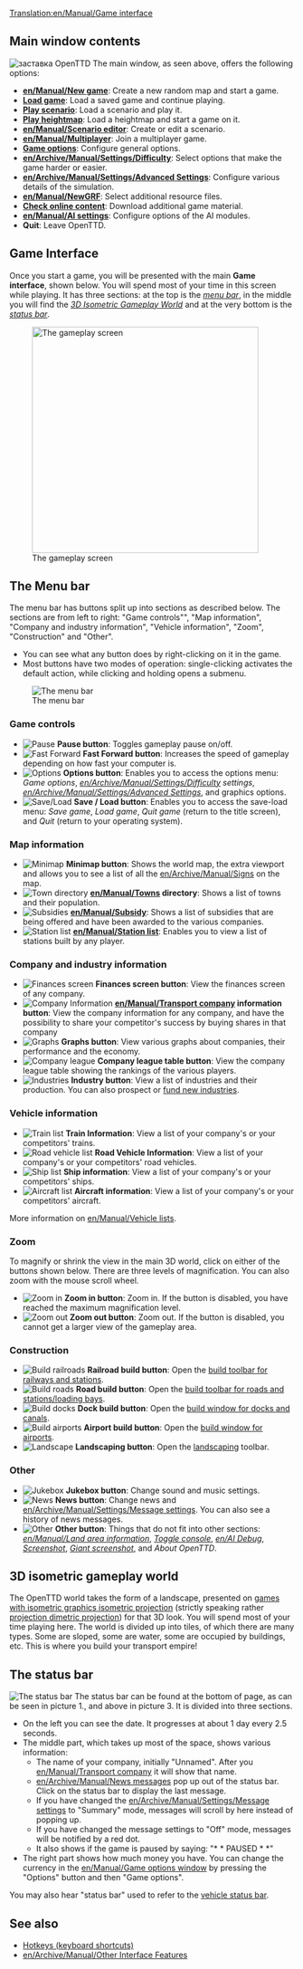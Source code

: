 [[Translation:en/Manual/Game interface]]
{{en/Translation|origin= ru/Перевод
|from  = en
|to    = ru
}}
{{en/Manual/Navigation}}
==Main window contents==
[[File:ru/Manual/Intro screen.png|frame|center|заставка OpenTTD]]
The main window, as seen above, offers the following options:
* '''[[en/Manual/New game]]''': Create a new random map and start a game.
* '''[[en/Archive/Manual/Savegame|Load game]]''': Load a saved game and continue playing.
* '''[[en/Archive/Manual/Scenario|Play scenario]]''': Load a scenario and play it.
* '''[[en/Manual/Heightmap|Play heightmap]]''': Load a heightmap and start a game on it.
* '''[[en/Manual/Scenario editor]]''': Create or edit a scenario.
* '''[[en/Manual/Multiplayer]]''': Join a multiplayer game.
* '''[[en/Manual/Game options window|Game options]]''': Configure general options.
* '''[[en/Archive/Manual/Settings/Difficulty]]''': Select options that make the game harder or easier.
* '''[[en/Archive/Manual/Settings/Advanced Settings]]''': Configure various details of the simulation.
* '''[[en/Manual/NewGRF]]''': Select additional resource files.
* '''[[en/Manual/Online content|Check online content]]''': Download additional game material.
* '''[[en/Manual/AI settings]]''': Configure options of the AI modules.
* '''Quit''': Leave OpenTTD.

==Game Interface==
Once you start a game, you will be presented with the main '''Game interface''', shown below. You will spend most of your time in this screen while playing. It has three sections: at the top is the ''[[#the-menu-bar|menu bar]]'', in the middle you will find the ''[[#3d-isometric-gameplay-world|3D Isometric Gameplay World]]'' and at the very bottom is the ''[[#the-status-bar|status bar]]''.

[[File:en/Manual/Interface.png|thumb|none|400px|The gameplay screen]]

==The Menu bar==
The menu bar has buttons split up into sections as described below. The sections are from left to right: "Game controls"", "Map information", "Company and industry information", "Vehicle information", "Zoom", "Construction" and "Other".
* You can see what any button does by right-clicking on it in the game.  
* Most buttons have two modes of operation: single-clicking activates the default action, while clicking and holding opens a submenu.

[[File:en/Manual html 2bcbc8d0.png|none|frame|The menu bar]]

===Game controls===
*[[File:en/Manual/Manual html m7fd3f2df.png|Pause]] '''Pause button''': Toggles gameplay pause on/off.
*[[File:en/Manual/Manual html m56d46b8f.png|Fast Forward]] '''Fast Forward button''': Increases the speed of gameplay depending on how fast your computer is.
*[[File:en/Manual/Manual html md7ebe52.png|Options]] '''Options button''': Enables you to access the options menu: ''Game options'', ''[[en/Archive/Manual/Settings/Difficulty]] settings'', ''[[en/Archive/Manual/Settings/Advanced Settings]]'', and graphics options.
*[[File:en/Manual/Manual html m3ad9dba5.png|Save/Load]] '''Save / Load button''': Enables you to access the save-load menu: ''Save game'', ''Load game'', ''Quit game'' (return to the title screen), and ''Quit'' (return to your operating system).

===Map information===
*[[File:en/Manual/Manual html m6cb2b7aa.png|Minimap]] '''Minimap button''': Shows the world map, the extra viewport and allows you to see a list of all the [[en/Archive/Manual/Signs]] on the map.
*[[File:en/Manual/Manual html m58c015ad.png|Town directory]] '''[[en/Manual/Towns]] directory''': Shows a list of towns and their population.
*[[File:en/Manual/Manual html 54594ccb.png|Subsidies]] '''[[en/Manual/Subsidy]]''': Shows a list of subsidies that are being offered and have been awarded to the various companies.
*[[File:en/Manual/Manual html m791b53c3.png|Station list]] '''[[en/Manual/Station list]]''': Enables you to view a list of stations built by any player.

===Company and industry information===
*[[File:en/Manual/Manual html 63e6566d.png|Finances screen]] '''Finances screen button''': View the finances screen of any company.
*[[File:en/Manual/Manual html 12e20f5b.png|Company Information]] '''[[en/Manual/Transport company]] information button''': View the company information for any company, and have the possibility to share your competitor's success by buying shares in that company
*[[File:en/Manual/Manual html 36354981.png|Graphs]] '''Graphs button''': View various graphs about companies, their performance and the economy.
*[[File:en/Manual/Manual html 2a553acb.png|Company league]] '''Company league table button''': View the company league table showing the rankings of the various players.
*[[File:en/Manual/Manual html m4d6ba21e.png|Industries]] '''Industry button''': View a list of industries and their production. You can also prospect or [[en/Manual/Industries#funding-new-industries|fund new industries]].

===Vehicle information===
*[[File:en/Manual/Manual html m16a497ce.png|Train list]] '''Train Information''': View a list of your company's or your competitors' trains.
*[[File:en/Manual/Manual html m3518e48c.png|Road vehicle list]] '''Road Vehicle Information''': View a list of your company's or your competitors' road vehicles.
*[[File:en/Manual/Manual html 53123a33.png|Ship list]] '''Ship information''': View a list of your company's or your competitors' ships.
*[[File:en/Manual/Manual html 442702e6.png|Aircraft list]] '''Aircraft information''': View a list of your company's or your competitors' aircraft.

More information on [[en/Manual/Vehicle lists]].

===Zoom===
To magnify or shrink the view in the main 3D world, click on either of the buttons shown below. There are three levels of magnification.  You can also zoom with the mouse scroll wheel.
*[[File:en/Manual/Manual html 628b2aa3.png|Zoom in]] '''Zoom in button''': Zoom in. If the button is disabled, you have reached the maximum magnification level.
*[[File:en/Manual/Manual html m55168bcb.png|Zoom out]] '''Zoom out button''': Zoom out. If the button is disabled, you cannot get a larger view of the gameplay area.

===Construction===
*[[File:en/Manual/Manual html m772c5b23.png|Build railroads]] '''Railroad build button''': Open the [[en/Manual/Railway construction|build toolbar for railways and stations]].
*[[File:en/Manual/Manual html ma6d6c8c.png|Build roads]] '''Road build button''': Open the [[en/Manual/Roadway construction|build toolbar for roads and stations/loading bays]].
*[[File:en/Manual/Manual html m2cc0c4cd.png|Build docks]] '''Dock build button''': Open the [[en/Manual/Waterway construction|build window for docks and canals]].
*[[File:en/Manual/Manual html 1ae92703.png|Build airports]] '''Airport build button''': Open the [[en/Manual/Airport construction|build window for airports]].
*[[File:en/Manual/Manual html m233f8633.png|Landscape]] '''Landscaping button''': Open the [[en/Manual/Landscaping|landscaping]] toolbar.

===Other===
*[[File:en/Manual/Manual html m6a2249c4.png|Jukebox]] '''Jukebox button''': Change sound and music settings.
*[[File:en/Manual/Manual html 2a55c3aa.png|News]] '''News button''': Change news and [[en/Archive/Manual/Settings/Message settings]]. You can also see a history of news messages.
*[[File:en/Manual/Manual html 51cda05b.png|Other]] '''Other button''': Things that do not fit into other sections: ''[[en/Manual/Land area information]]'', ''[[en/Manual/Console|Toggle console]]'', ''[[en/AI Debug]]'', ''[[en/Manual/Screenshot|Screenshot]]'', ''[[en/Manual/Screenshot|Giant screenshot]]'', and ''About OpenTTD''.

==3D isometric gameplay world==
The OpenTTD world takes the form of a landscape, presented on [https://www.wikipedia.org/wiki/Video games with isometric graphics isometric projection] (strictly speaking rather [https://www.wikipedia.org/wiki/dimetric projection dimetric projection]) for that 3D look.  You will spend most of your time playing here.  The world is divided up into tiles, of which there are many types.  Some are sloped, some are water, some are occupied by buildings, etc. This is where you build your transport empire!

==The status bar==
[[File:en/Manual/Status-bar.png|none|frame|The status bar]]
The status bar can be found at the bottom of page, as can be seen in picture 1., and above in picture 3. It is divided into three sections. 
*On the left you can see the date. It progresses at about 1 day every 2.5 seconds.
*The middle part, which takes up most of the space, shows various information:
**The name of your company, initially "Unnamed". After you [[en/Manual/Transport company]] it will show that name. 
**[[en/Archive/Manual/News messages]] pop up out of the status bar. Click on the status bar to display the last message.
**If you have changed the [[en/Archive/Manual/Settings/Message settings]] to "Summary" mode, messages will scroll by here instead of popping up.
**If you have changed the message settings to "Off" mode, messages will be notified by a red dot.
**It also shows if the game is paused by saying: "* * PAUSED * *"
*The right part shows how much money you have. You can change the currency in the [[en/Manual/Game options window]] by pressing the "Options" button and then "Game options".

You may also hear "status bar" used to refer to the [[en/Manual/Status bar|vehicle status bar]].

==See also==
* [[en/Manual/Hotkeys|Hotkeys (keyboard shortcuts)]]
* [[en/Archive/Manual/Other Interface Features]]